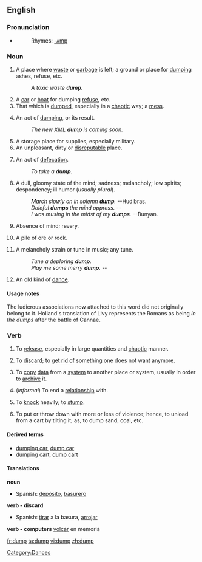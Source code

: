 ==English==

===Pronunciation===
* {{IPA|dʌmp}}
*:Rhymes: [[Rhymes:English:-ʌmp|-ʌmp]]

===Noun===
{{en-noun}}

# A place where [[waste]] or [[garbage]] is left; a ground or place for [[#Verb|dumping]] ashes, refuse, etc.
#: ''A toxic waste '''dump'''.''
# A [[car]] or [[boat]] for dumping [[refuse]], etc.
# That which is [[#Verb|dumped]], especially in a [[chaotic]] way; a [[mess]].
# {{computing}} An act of [[#Verb|dumping]], or its result.
#: ''The new XML '''dump''' is coming soon.''
# A storage place for supplies, especially military.
# An unpleasant, dirty or [[disreputable]] place.
# {{vulgar}} An act of [[defecation]].
#: ''To take a '''dump'''.''
# A dull, gloomy state of the mind; sadness; melancholy; low spirits; despondency; ill humor (''usually plural'').
#: ''March slowly on in solemn '''dump'''.''  --Hudibras.
#: ''Doleful '''dumps''' the mind oppress.''  --{{Shak.}}
#: ''I was musing in the midst of my '''dumps'''.''  --Bunyan.
# Absence of mind; revery.
# {{mining}} A pile of ore or rock.
# {{obsolete}} A melancholy strain or tune in music; any tune.
#: ''Tune a deploring '''dump'''.''
#: ''Play me some merry '''dump'''.''  --{{Shak.}}
# {{obsolete}} An old kind of [[dance]].

====Usage notes====
The ludicrous associations now attached to this word did not originally belong to it.  Holland's translation of Livy represents the Romans as being ''in the dumps'' after the battle of Cannae.

===Verb===
{{en-verb}}

# {{transitive}} To [[release]], especially in large quantities and [[chaotic]] manner.
# {{transitive}} To [[discard]]; to [[get rid of]] something one does not want anymore.
# {{transitive}} {{computing}} To [[copy]] [[data]] from a [[system]] to another place or system, usually in order to [[archive]] it.
# {{transitive}} (''informal'') To end a [[relationship]] with.
# {{transitive}} To [[knock]] heavily; to [[stump]].
# {{transitive}} {{US}} To put or throw down with more or less of violence; hence, to unload from a cart by tilting it; as, to dump sand, coal, etc.

====Derived terms====
*[[dumping car]], [[dump car]]
*[[dumping cart]], [[dump cart]]

[[Category:Dances]]


====Translations====
'''noun'''
*Spanish: [[depósito]], [[basurero]] {{m}}

'''verb - discard'''
*Spanish: [[tirar]] a la basura, [[arrojar]]

'''verb - computers'''
[[volcar]] en memoria

[[fr:dump]]
[[ta:dump]]
[[vi:dump]]
[[zh:dump]]